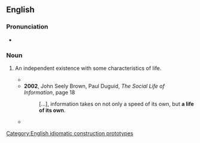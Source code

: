 ==English==

===Pronunciation===
* {{audio|en-au-a life of its own.ogg|Audio (AU)|lang=en}}

===Noun===
{{en-noun|lives of their own}}

# {{lb|en|idiomatic}} An independent existence with some characteristics of life.
#* {{quote-text|lang=en|year=1996|author=George Steiner|title=Tolstoy or Dostoevsky: An Essay in the Old Criticism|page=181
|passage=Sartre rejects the notion that an imagined character possesses, in any rational sense, "'''a life of its own'''".}}
#* '''2002''', John Seely Brown, Paul Duguid, ''The Social Life of Information'', page 18
#*: […], information takes on not only a speed of its own, but '''a life of its own'''.
#* {{quote-text|lang=en|year=2003|author=Kristin Hunter Lattany|title=The Lakestown Rebellion|page=185
|passage=A massive hangover with '''a life of its own''' kept Fess pinned to his bed most of Sunday.}}

[[Category:English idiomatic construction prototypes]]
